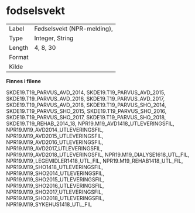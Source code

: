 
# fodselsvekt {-}

| | |
|----|----|
| Label    | Fødselsvekt (NPR-melding),  |
| Type     | Integer, String |
| Length   | 4, 8, 30    |
| Format   |  |
| Kilde    |   |

**Finnes i filene**

SKDE19.T19_PARVUS_AVD_2014, SKDE19.T19_PARVUS_AVD_2015, SKDE19.T19_PARVUS_AVD_2016, SKDE19.T19_PARVUS_AVD_2017, SKDE19.T19_PARVUS_AVD_2018, SKDE19.T19_PARVUS_SHO_2014, SKDE19.T19_PARVUS_SHO_2015, SKDE19.T19_PARVUS_SHO_2016, SKDE19.T19_PARVUS_SHO_2017, SKDE19.T19_PARVUS_SHO_2018, SKDE19.T19_REHAB_2014_18, NPR19.M19_AVD1418_UTLEVERINGSFIL, NPR19.M19_AVD2014_UTLEVERINGSFIL, NPR19.M19_AVD2015_UTLEVERINGSFIL, NPR19.M19_AVD2016_UTLEVERINGSFIL, NPR19.M19_AVD2017_UTLEVERINGSFIL, NPR19.M19_AVD2018_UTLEVERINGSFIL, NPR19.M19_DIALYSE1618_UTL_FIL, NPR19.M19_LEGEMIDLER1418_UTL_FIL, NPR19.M19_REHAB1418_UTL_FIL, NPR19.M19_SHO1418_UTLEVERINGSFIL, NPR19.M19_SHO2014_UTLEVERINGSFIL, NPR19.M19_SHO2015_UTLEVERINGSFIL, NPR19.M19_SHO2016_UTLEVERINGSFIL, NPR19.M19_SHO2017_UTLEVERINGSFIL, NPR19.M19_SHO2018_UTLEVERINGSFIL, NPR19.M19_SYKEHUS1418_UTL_FIL

